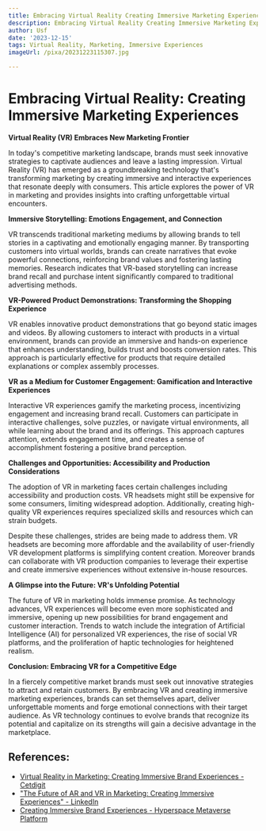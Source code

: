 ```yaml
---
title: Embracing Virtual Reality Creating Immersive Marketing Experiences
description: Embracing Virtual Reality Creating Immersive Marketing Experiences
author: Usf
date: '2023-12-15'
tags: Virtual Reality, Marketing, Immersive Experiences
imageUrl: /pixa/20231223115307.jpg

---
```

# Embracing Virtual Reality:  Creating  Immersive Marketing Experiences

**Virtual Reality (VR) Embraces New Marketing Frontier**

In  today's competitive marketing landscape,  brands must seek innovative strategies to captivate audiences and leave a lasting impression. Virtual Reality (VR)  has emerged as a groundbreaking technology that's transforming marketing by creating immersive and interactive experiences that resonate deeply with consumers. This article explores the power of VR in marketing  and provides insights into crafting unforgettable virtual encounters.

**Immersive Storytelling: Emotions Engagement, and Connection**

VR  transcends traditional marketing mediums by  allowing brands to tell stories in a captivating  and emotionally  engaging manner. By transporting  customers into virtual worlds, brands can create narratives that evoke powerful  connections, reinforcing brand values and fostering lasting memories. Research indicates that VR-based storytelling can increase brand recall and purchase intent significantly compared to  traditional advertising methods.

**VR-Powered  Product Demonstrations: Transforming the Shopping Experience**

VR enables  innovative product demonstrations that go beyond static images and  videos.  By allowing customers to interact with products in a virtual environment, brands can provide an immersive and hands-on experience that enhances understanding, builds trust and boosts conversion rates. This approach is particularly effective for products that require detailed explanations or complex assembly processes.

**VR  as a Medium  for Customer Engagement: Gamification and Interactive Experiences**

Interactive VR  experiences gamify the marketing process, incentivizing engagement and increasing brand recall.  Customers can participate in  interactive challenges, solve  puzzles, or navigate virtual environments,  all while learning about the brand and its offerings. This approach captures  attention, extends engagement time, and creates a sense of accomplishment fostering a positive brand perception.

**Challenges and Opportunities:  Accessibility and Production Considerations**

The adoption of VR in marketing faces certain challenges including accessibility and production costs. VR headsets might still be expensive for some consumers, limiting widespread adoption. Additionally, creating high-quality VR experiences requires specialized skills and resources which can  strain budgets.

Despite  these challenges, strides  are  being  made  to address them. VR headsets are becoming more affordable and the availability of user-friendly VR development platforms  is simplifying content creation. Moreover brands can  collaborate with VR production companies to  leverage their expertise  and create immersive experiences without extensive in-house resources.

**A Glimpse into the Future: VR's Unfolding Potential**

The future of VR in marketing holds immense promise. As technology advances, VR experiences will  become even more sophisticated and immersive, opening up new possibilities for brand engagement  and customer interaction. Trends to watch include the integration of Artificial Intelligence (AI) for personalized VR experiences, the rise  of social VR platforms, and the proliferation of haptic technologies for heightened realism.

**Conclusion: Embracing VR for a Competitive Edge**

In a fiercely competitive market brands must seek out innovative strategies  to attract and retain customers. By embracing VR and creating immersive marketing experiences, brands  can set themselves  apart, deliver unforgettable moments and forge emotional connections with their target  audience. As  VR technology continues  to evolve brands that recognize its potential  and capitalize  on its strengths will gain a decisive advantage in the marketplace.

## References:
- [Virtual Reality in Marketing: Creating Immersive Brand Experiences - Cetdigit](https://www.cetdigit.com/blog/virtual-reality-in-marketing-creating-immersive-brand-experiences)
- ["The Future of AR and VR in Marketing: Creating Immersive Experiences" - LinkedIn](https://www.linkedin.com/pulse/future-ar-vr-marketing-creating-immersive-experiences-jalal-umer-ius9e?trk=article-ssr-frontend-pulse_more-articles_related-content-card)
- [Creating Immersive Brand Experiences - Hyperspace Metaverse Platform](https://hyperspace.mv/brand-experiences-metaverse/)
